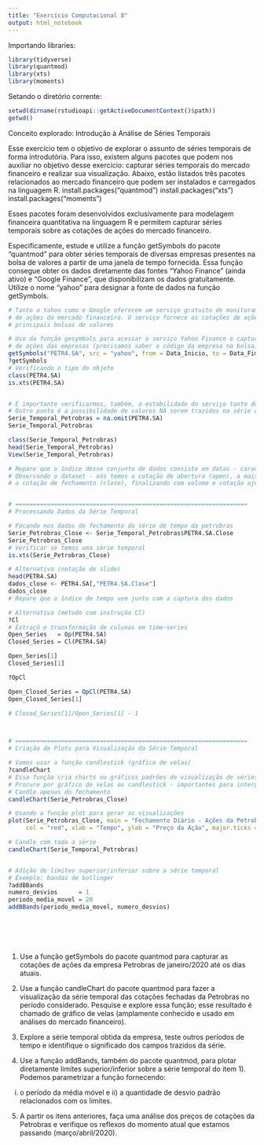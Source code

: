 ```yaml
---
title: "Exercício Computacional 8"
output: html_notebook
---
```


Importando libraries:

```r
library(tidyverse)
library(quantmod)
library(xts)
library(moments)

```

Setando o diretório corrente:

```r
setwd(dirname(rstudioapi::getActiveDocumentContext()$path))
getwd()
```

Conceito explorado: Introdução à Análise de Séries Temporais

Esse exercício tem o objetivo de explorar o assunto de séries temporais de forma introdutória. Para
isso, existem alguns pacotes que podem nos auxiliar no objetivo desse exercício: capturar séries
temporais do mercado financeiro e realizar sua visualização. Abaixo, estão listados três pacotes
relacionados ao mercado financeiro que podem ser instalados e carregados na linguagem R.
 install.packages("quantmod")
 install.packages("xts")
 install.packages("moments")

Esses pacotes foram desenvolvidos exclusivamente para modelagem financeira quantitativa na linguagem
R e permitem capturar séries temporais sobre as cotações de ações do mercado financeiro.

Especificamente, estude e utilize a função getSymbols do pacote "quantmod" para obter séries temporais
de diversas empresas presentes na bolsa de valores a partir de uma janela de tempo fornecida.
Essa função consegue obter os dados diretamente das fontes "Yahoo Finance" (ainda ativo) e "Google
Finance", que disponibilizam os dados gratuitamente. Utilize o nome "yahoo" para designar a fonte
de dados na função getSymbols.

```r
# Tanto o Yahoo como o Google oferecem um serviço gratuito de monitoramento
# de ações do mercado financeiro. O serviço fornece as cotações de ações nas
# principais bolsas de valores 

# Uso da função gesymbols para acessar o serviço Yahoo Finance e capturar os valores
# de ações das empresas (precisamos saber o código da empresa na bolsa)
getSymbols("PETR4.SA", src = "yahoo", from = Data_Inicio, to = Data_Fim)
?getSymbols
# Verificando o tipo de objeto 
class(PETR4.SA)
is.xts(PETR4.SA)


# É importante verificarmos, também, a estabilidade do serviço tanto do Yahoo como do Google
# Outro ponto é a possibilidade de valores NA serem trazidos na série de temporal capturada
Serie_Temporal_Petrobras = na.omit(PETR4.SA)
Serie_Temporal_Petrobras

class(Serie_Temporal_Petrobras)
head(Serie_Temporal_Petrobras)
View(Serie_Temporal_Petrobras)

# Repare que o índice desse conjunto de dados consiste em datas - caracterização da série temporal
# Observando o dataset - nós temos a cotação de abertura (open), a mais alta (high), mais baixa (low)
# a cotação de fechamento (close), finalizando com volume e cotação ajustada.


# ==================================================================
# Processando Dados da Série Temporal 

# Focando nos dados de fechamento da série de tempo da petrobras
Serie_Petrobras_Close <- Serie_Temporal_Petrobras$PETR4.SA.Close
Serie_Petrobras_Close
# Verificar se temos uma série temporal
is.xts(Serie_Petrobras_Close)

# Alternativa (notação de slide)
head(PETR4.SA)
dados_close <- PETR4.SA[,"PETR4.SA.Close"]
dados_close
# Repare que o índice de tempo vem junto com a captura dos dados

# Alternativa (método com instrução Cl)
?Cl 
# Extraçõ e transformação de colunas em time-series
Open_Series   = Op(PETR4.SA)
Closed_Series = Cl(PETR4.SA)

Open_Series[1]
Closed_Series[1]

?OpCl

Open_Closed_Series = OpCl(PETR4.SA)
Open_Closed_Series[1]

# Closed_Series[1]/Open_Series[1] - 1



# ==================================================================
# Criação de Plots para Visualização da Série Temporal

# Vamos usar a função candlestick (gráfico de velas)
?candleChart
# Essa função cria charts ou gráficos padrões de visualização de séries temporais do mercado financeiro
# Procure por gráfico de velas ou candlestick - importantes para interpretação dos resultados da bolsa de valores
# Candle apenas do fechamento
candleChart(Serie_Petrobras_Close)

# Usando a função plot para gerar as visualizações 
plot(Serie_Petrobras_Close, main = "Fechamento Diário - Ações da Petrobrás", 
     col = "red", xlab = "Tempo", ylab = "Preço da Ação", major.ticks = "months")

# Candle com toda a série
candleChart(Serie_Temporal_Petrobras)


# Adição de limites superior/inferior sobre a série temporal
# Exemplo: bandas de bollinger
?addBBands
numero_desvios      = 1
periodo_media_movel = 20
addBBands(periodo_media_movel, numero_desvios)







```


 1) Use a função getSymbols do pacote quantmod para capturar as cotações de ações da empresa
Petrobras de janeiro/2020 até os dias atuais.

 2) Use a função candleChart do pacote quantmod para fazer a visualização da série temporal
das cotações fechadas da Petrobras no período considerado. Pesquise e explore essa função;
esse resultado é chamado de gráfico de velas (amplamente conhecido e usado em análises do
mercado financeiro).

 3) Explore a série temporal obtida da empresa, teste outros períodos de tempo e identifique o
significado dos campos trazidos da série.

 4) Use a função addBands, também do pacote quantmod, para plotar diretamente limites
superior/inferior sobre a série temporal do item 1). Podemos parametrizar a função fornecendo:
i) o período da média móvel e ii) a quantidade de desvio padrão relacionados com os limites.

 5) A partir os itens anteriores, faça uma análise dos preços de cotações da Petrobras e verifique
os reflexos do momento atual que estamos passando (março/abril/2020).

